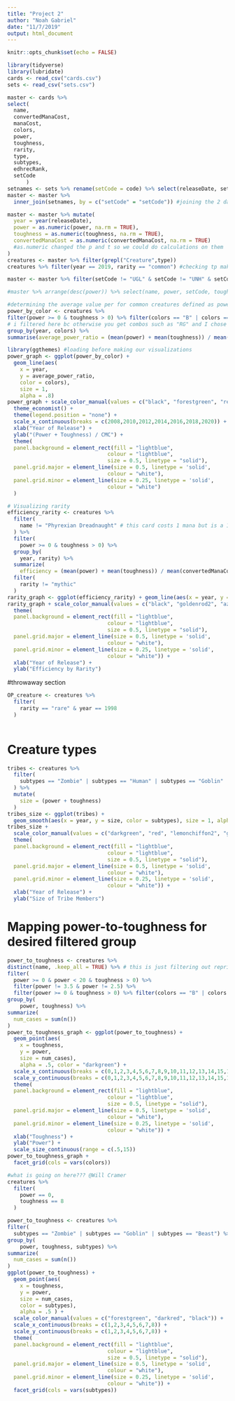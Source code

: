 ```yaml
---
title: "Project 2"
author: "Noah Gabriel"
date: "11/7/2019"
output: html_document
---
```

```r
knitr::opts_chunk$set(echo = FALSE)
```
```r
library(tidyverse)
library(lubridate)
cards <- read_csv("cards.csv")
sets <- read_csv("sets.csv")
```
```r
master <- cards %>%
select(
  name,
  convertedManaCost,
  manaCost,
  colors,
  power,
  toughness,
  rarity,
  type,
  subtypes,
  edhrecRank,
  setCode
      )
setnames <- sets %>% rename(setCode = code) %>% select(releaseDate, setCode) #preparing the sets data for join
master <- master %>%
  inner_join(setnames, by = c("setCode" = "setCode")) #joining the 2 data sets
```
```r
master <- master %>% mutate(
  year = year(releaseDate),
  power = as.numeric(power, na.rm = TRUE),
  toughness = as.numeric(toughness, na.rm = TRUE),
  convertedManaCost = as.numeric(convertedManaCost, na.rm = TRUE)
  #as.numeric changed the p and t so we could do calculations on them
)
creatures <- master %>% filter(grepl("Creature",type))
creatures %>% filter(year == 2019, rarity == "common") #checking tp make sure the grepl worked
```
```r
master <- master %>% filter(setCode != "UGL" & setCode != "UNH" & setCode != "UST") #filtering out all illegal sets

#master %>% arrange(desc(power)) %>% select(name, power, setCode, toughness) #checking that they had been filtered out successfully -- there would be a 99 power creature at the top if it had not been
```
```r
#determining the average value per for common creatures defined as power + toughness / cmc
power_by_color <- creatures %>%
filter(power >= 0 & toughness > 0) %>% filter(colors == "B" | colors == "U" | colors == "G" | colors == "W" | colors == "R") %>% filter( year >= 2008) %>%
# i filtered here bc otherwise you get combos such as "RG" and I chose 2008 bc it was the first introduction of mythic rares
group_by(year, colors) %>%
summarise(average_power_ratio = (mean(power) + mean(toughness)) / mean(convertedManaCost))
```
```r
library(ggthemes) #loading before making our visualizations
power_graph <- ggplot(power_by_color) +
  geom_line(aes(
    x = year, 
    y = average_power_ratio, 
    color = colors),
    size = 1, 
    alpha = .8)
power_graph + scale_color_manual(values = c("black", "forestgreen", "red2", "dodgerblue", "lemonchiffon2")) +
  theme_economist() +
  theme(legend.position = "none") +
  scale_x_continuous(breaks = c(2008,2010,2012,2014,2016,2018,2020)) +
  xlab("Year of Release") +
  ylab("(Power + Toughness) / CMC") +
  theme(
  panel.background = element_rect(fill = "lightblue",
                                colour = "lightblue",
                                size = 0.5, linetype = "solid"),
  panel.grid.major = element_line(size = 0.5, linetype = 'solid',
                                colour = "white"),
  panel.grid.minor = element_line(size = 0.25, linetype = 'solid',
                                colour = "white") 
  )
```
```r
# Visualizing rarity
efficiency_rarity <- creatures %>%
  filter(
    name != "Phyrexian Dreadnaught" # this card costs 1 mana but is a 12/12 (it has a huge drawback)
  ) %>%
  filter(
    power >= 0 & toughness > 0) %>%
  group_by(
    year, rarity) %>%
  summarize(
    efficiency = (mean(power) + mean(toughness)) / mean(convertedManaCost)) %>%
  filter(
    rarity != "mythic"
  )
rarity_graph <- ggplot(efficiency_rarity) + geom_line(aes(x = year, y = efficiency, color = rarity), size = 1, alpha = .7)
rarity_graph + scale_color_manual(values = c("black", "goldenrod2", "azure4")) +
  theme(
  panel.background = element_rect(fill = "lightblue",
                                colour = "lightblue",
                                size = 0.5, linetype = "solid"),
  panel.grid.major = element_line(size = 0.5, linetype = 'solid',
                                colour = "white"),
  panel.grid.minor = element_line(size = 0.25, linetype = 'solid',
                                colour = "white")) +
  xlab("Year of Release") +
  ylab("Efficiency by Rarity")
```

#throwaway section 
```r
OP_creature <- creatures %>%
  filter(
    rarity == "rare" & year == 1998
  )
  


```

# Creature types
```r
tribes <- creatures %>%
  filter(
    subtypes == "Zombie" | subtypes == "Human" | subtypes == "Goblin" | subtypes == "Beast" | subtypes == "Wurm"
  ) %>%
  mutate(
    size = (power + toughness)
  )
tribes_size <- ggplot(tribes) +
  geom_smooth(aes(x = year, y = size, color = subtypes), size = 1, alpha = .2, se = FALSE)
tribes_size +
  scale_color_manual(values = c("darkgreen", "red", "lemonchiffon2", "greenyellow", "black")) +
  theme(
  panel.background = element_rect(fill = "lightblue",
                                colour = "lightblue",
                                size = 0.5, linetype = "solid"),
  panel.grid.major = element_line(size = 0.5, linetype = 'solid',
                                colour = "white"),
  panel.grid.minor = element_line(size = 0.25, linetype = 'solid',
                                colour = "white")) +
  xlab("Year of Release") +
  ylab("Size of Tribe Members")
```
# Mapping power-to-toughness for desired filtered group
```r
power_to_toughness <- creatures %>%
distinct(name, .keep_all = TRUE) %>% # this is just filtering out reprints by only getting cards with a distinct name
filter(
  power >= 0 & power < 20 & toughness > 0) %>%
  filter(power != 3.5 & power != 2.5) %>%
  filter(power >= 0 & toughness > 0) %>% filter(colors == "B" | colors == "U" | colors == "G" | colors == "W" | colors == "R") %>%
group_by(
    power, toughness) %>%
summarize(
  num_cases = sum(n())
)
power_to_toughness_graph <- ggplot(power_to_toughness) +
  geom_point(aes(
    x = toughness,
    y = power,
    size = num_cases),
    alpha = .5, color = "darkgreen") +
  scale_x_continuous(breaks = c(0,1,2,3,4,5,6,7,8,9,10,11,12,13,14,15,16)) +
  scale_y_continuous(breaks = c(0,1,2,3,4,5,6,7,8,9,10,11,12,13,14,15,16)) +
  theme(
  panel.background = element_rect(fill = "lightblue",
                                colour = "lightblue",
                                size = 0.5, linetype = "solid"),
  panel.grid.major = element_line(size = 0.5, linetype = 'solid',
                                colour = "white"),
  panel.grid.minor = element_line(size = 0.25, linetype = 'solid',
                                colour = "white")) +
  xlab("Toughness") +
  ylab("Power") +
  scale_size_continuous(range = c(.5,15))
power_to_toughness_graph +
  facet_grid(cols = vars(colors))
```
```r
#what is going on here??? @Will Cramer
creatures %>%
  filter(
    power == 0,
    toughness == 8
  )
```
```r
power_to_toughness <- creatures %>%
filter(
  subtypes == "Zombie" | subtypes == "Goblin" | subtypes == "Beast") %>%
group_by(
    power, toughness, subtypes) %>%
summarize(
  num_cases = sum(n())
)
ggplot(power_to_toughness) +
  geom_point(aes(
    x = toughness,
    y = power,
    size = num_cases,
    color = subtypes),
    alpha = .5 ) +
  scale_color_manual(values = c("forestgreen", "darkred", "black")) +
  scale_x_continuous(breaks = c(1,2,3,4,5,6,7,8)) +
  scale_y_continuous(breaks = c(1,2,3,4,5,6,7,8)) +
  theme(
  panel.background = element_rect(fill = "lightblue",
                                colour = "lightblue",
                                size = 0.5, linetype = "solid"),
  panel.grid.major = element_line(size = 0.5, linetype = 'solid',
                                colour = "white"),
  panel.grid.minor = element_line(size = 0.25, linetype = 'solid',
                                colour = "white")) +
  facet_grid(cols = vars(subtypes))
```
